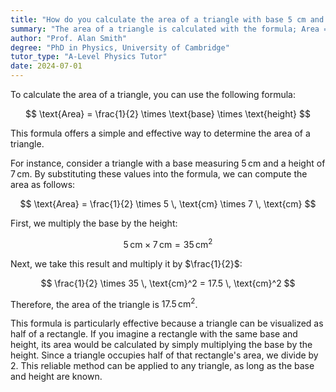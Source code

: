 ```yaml
---
title: "How do you calculate the area of a triangle with base 5 cm and height 7 cm?"
summary: "The area of a triangle is calculated with the formula; Area = 1/2 × base × height, where the base and height are perpendicular to each other."
author: "Prof. Alan Smith"
degree: "PhD in Physics, University of Cambridge"
tutor_type: "A-Level Physics Tutor"
date: 2024-07-01
---
```


To calculate the area of a triangle, you can use the following formula:

$$
\text{Area} = \frac{1}{2} \times \text{base} \times \text{height}
$$

This formula offers a simple and effective way to determine the area of a triangle.

For instance, consider a triangle with a base measuring $5 \, \text{cm}$ and a height of $7 \, \text{cm}$. By substituting these values into the formula, we can compute the area as follows:

$$
\text{Area} = \frac{1}{2} \times 5 \, \text{cm} \times 7 \, \text{cm}
$$

First, we multiply the base by the height:

$$
5 \, \text{cm} \times 7 \, \text{cm} = 35 \, \text{cm}^2
$$

Next, we take this result and multiply it by $\frac{1}{2}$:

$$
\frac{1}{2} \times 35 \, \text{cm}^2 = 17.5 \, \text{cm}^2
$$

Therefore, the area of the triangle is $17.5 \, \text{cm}^2$.

This formula is particularly effective because a triangle can be visualized as half of a rectangle. If you imagine a rectangle with the same base and height, its area would be calculated by simply multiplying the base by the height. Since a triangle occupies half of that rectangle's area, we divide by $2$. This reliable method can be applied to any triangle, as long as the base and height are known.
    